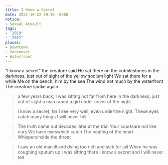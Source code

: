 ```yaml
---
title: I Know a Secret
date: 2022-10-22 19:18 -0800
notice:
- Sexual Assault
tags:
- '2019'
- '2022'
places:
- Downtown
- Vancouver
- Waterfront
---
```


<Lg>
<L><q>I know a secret</q></L>
<L>the creature said</L>
<L>He sat there on the cobblestones</L>
<L>in the darkness, just out of sight</L>
<L>of the yellow sodium light</L>
</Lg>

<Lg>
<L>We sat there for a while</L>
<L>Me on the bench, him by the sea</L>
<L>The wind not much</L>
<L>by the waterfront</L>
</Lg>

<Lg>
<L>The creature spoke again</L>
</Lg>

> <Lg>
> <L>a few years back,</L>
> <L>I was sitting not far from here</L>
> <L>in the darkness, just out of sight</L>
> <L>a man raped a girl under cover of the night</L>
> </Lg>

> <Lg>
> <L>I know a secret,</L>
> <L>for I see very well,</L>
> <L>even under<Caesura />the night.</L>
> <L>These eyes catch many things</L>
> <L>I will never tell.</L>
> </Lg>

> <Lg>
> <L>The truth came out</L>
> <L>decades later at the trial</L>
> <L>Your courts<Caesura />are not like ours</L>
> <L>We have eyes<Caesura />which catch</L>
> <L>The beating of the heart</L>
> <L>Whispers<Caesura />inside the throat</L>
> </Lg>

> <Lg>
> <L>I saw an old man ill and dying</L>
> <L>too rich and sick for jail</L>
> <L>When he was coughing sputum up</L>
> <L>I was sitting there</L>
> <L>I know a secret</L>
> <L>and I will never tell</L>
> </Lg>

